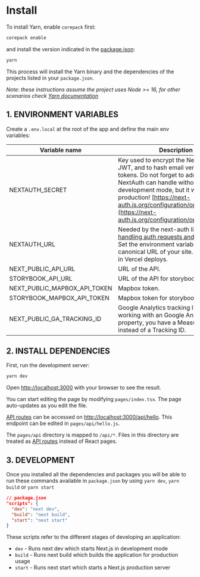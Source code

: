 
# Install

To install Yarn, enable `corepack` first:

```bash
corepack enable
```

and install the version indicated in the [package.json](https://github.com/Vizzuality/front-end-scaffold/blob/b1640d4743f5299701e7b8c22bcc332726ec57b4/package.json#L116):

```bash
yarn
```

This process will install the Yarn binary and the dependencies of the projects listed in your `package.json`.

*Note: these instructions assume the project uses Node >= 16, for other scenarios check [Yarn documentation](https://yarnpkg.com/getting-started/install)*

## 1. ENVIRONMENT VARIABLES

Create a `.env.local` at the root of the app and define the main env variables:

| Variable name           | Description                                                             |  Default value                      |
|-------------------------|-------------------------------------------------------------------------|------------------------------------:|
| NEXTAUTH_SECRET         |  Key used to encrypt the NextAuth.js JWT, and to hash email verification tokens. Do not forget to add a secret. NextAuth can handle without it in development mode,  but it won't in production! [https://next-auth.js.org/configuration/options#secret](https://next-auth.js.org/configuration/options#secret) |  |
| NEXTAUTH_URL            |  Needed by the next-auth library for [handling auth requests and callbacks](https://next-auth.js.org/configuration/options#nextauth_url). Set the environment variable to the canonical URL of your site. Not needed in Vercel deploys.   |  |
| NEXT_PUBLIC_API_URL  | URL of the API. | http://localhost:3000   |
| STORYBOOK_API_URL  | URL of the API for storybook. |    |
| NEXT_PUBLIC_MAPBOX_API_TOKEN  | Mapbox token. |    |
| STORYBOOK_MAPBOX_API_TOKEN  | Mapbox token for storybook. |    |
| NEXT_PUBLIC_GA_TRACKING_ID  | Google Analytics tracking ID. If you're working with an Google Analytics 4 property, you have a Measurement ID instead of a Tracking ID. |    |


## 2. INSTALL DEPENDENCIES

First, run the development server:

```bash
yarn dev
```

Open [http://localhost:3000](http://localhost:3000) with your browser to see the result.

You can start editing the page by modifying `pages/index.tsx`. The page auto-updates as you edit the file.

[API routes](https://nextjs.org/docs/api-routes/introduction) can be accessed on [http://localhost:3000/api/hello](http://localhost:3000/api/hello). This endpoint can be edited in `pages/api/hello.js`.

The `pages/api` directory is mapped to `/api/*`. Files in this directory are treated as [API routes](https://nextjs.org/docs/api-routes/introduction) instead of React pages.

## 3. DEVELOPMENT

Once you installed all the dependencies and packages you will be able to run these commands available in `package.json` by using `yarn dev`, `yarn build` or `yarn start`

```json
// package.json
"scripts": {
  "dev": "next dev",
  "build": "next build",
  "start": "next start"
}
```

These scripts refer to the different stages of developing an application:

- `dev` - Runs next dev which starts Next.js in development mode
- `build` - Runs next build which builds the application for production usage
- `start` - Runs next start which starts a Next.js production server
